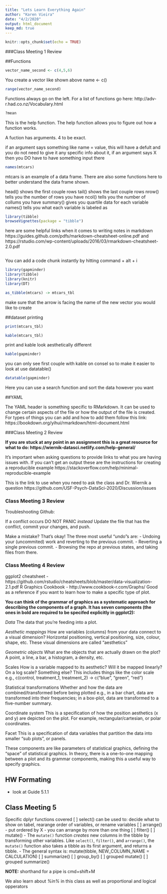 ```yaml
---
title: "Lets Learn Everything Again"
author: "Karen Vieira"
date: "4/2/2020"
output: html_document
keep_md: true
---
```


```r
knitr::opts_chunk$set(echo = TRUE)
```

###Class Meeting 1 Review

##Functions

```r
vector_name_second <- c(4,5,6)
```

You create a vector like shown above name <- c()

```r
range(vector_name_second)
```
Functions always go on the left. For a list of functions go here: http://adv-r.had.co.nz/Vocabulary.html

```r
?mean
```

This is the help function. The help function allows you to figure out how a function works.

A fuction has arguments. 4 to be exact.

if an argument says something like name = value, this will have a defult and you do not need to give it any specific info about it, if an argument says X then you DO have to have something input there

```r
names(mtcars)
```

mtcars is an example of a data frame. There are also some functions here to better understand the data frame shown.

head() shows the first couple rows
tail() shows the last couple rows
nrow() tells you the number of rows you have
ncol() tells you the number of collums you have
summary() gives you quartile data for each variable
names() tells you what each variable is labeled as

```r
library(tibble)
browseVignettes(package = "tibble")
```

here are some helpful links when it comes to writing notes in markdown https://guides.github.com/pdfs/markdown-cheatsheet-online.pdf and https://rstudio.com/wp-content/uploads/2016/03/rmarkdown-cheatsheet-2.0.pdf

```r

```

You can add a code chunk instantly by hitting command + alt + i

```r
library(gapminder)
library(tibble)
library(knitr)
library(DT)

as_tibble(mtcars) -> mtcars_tbl
```
make sure that the arrow is facing the name of the new vector you would like to create

##dataset printing

```r
print(mtcars_tbl)
```

```r
kable(mtcars_tbl)
```
print and kable look aesthetically different

```r
kable(gapminder)
```
you can only see first couple with kable on consel so to make it easier to look at use datatable() 
```r
datatable(gapminder)
```
Here you can use a search function and sort the data however you want

##YAML

The YAML header is something specific to RMarkdown. It can be used to change certain aspects of the file or how the output of the file is created. 
For types of things you can add and how to add them follow this link: https://bookdown.org/yihui/rmarkdown/html-document.html

###Class Meeting 2 Review

**If you are stuck at any point in an assignment this is a great resource for what to do: https://wiernik-datasci.netlify.com/help-general/**

It's important when asking questions to provide links to what you are having issues with. If you can't get an output these are the instructions for creating a reproducible example https://stackoverflow.com/help/minimal-reproducible-example

This is the link to use when you need to ask the class and Dr. Wiernik a question https://github.com/USF-Psych-DataSci-2020/Discussion/issues

### Class Meeting 3 Review

Troubleshooting Github:

If a conflict occurs DO NOT PANIC *instead* Update the file that has the conflict, commit your changes, and push.

Make a mistake? That's okay!
The three most useful “undo”s are:
- Undoing your (uncommited) work and reverting to the previous commit.
- Reverting a single previous commit.
- Browsing the repo at previous states, and taking files from there.

### Class Meeting 4 Review

ggplot2 cheatsheet - https://github.com/rstudio/cheatsheets/blob/master/data-visualization-2.1.pdf
R Graphics Cookbook - http://www.cookbook-r.com/Graphs/
Good as a reference if you want to learn how to make a specific type of plot.

**You can think of the grammar of graphics as a systematic approach for describing the components of a graph. It has seven components (the ones in bold are required to be specifed explicitly in ggplot2):**

*Data*
The data that you’re feeding into a plot.

*Aesthetic mappings*
How are variables (columns) from your data connect to a visual dimension?
Horizontal positioning, vertical positioning, size, colour, shape, etc.
These visual dimensions are called “aesthetics”

*Geometric objects*
What are the objects that are actually drawn on the plot?
A point, a line, a bar, a histogram, a density, etc.

Scales
How is a variable mapped to its aesthetic?
Will it be mapped linearly? On a log scale? Something else?
This includes things like the color scale
e.g., c(control, treatment_1, treatment_2) -> c(“blue”, “green”, “red”)

Statistical transformations
Whether and how the data are combined/transformed before being plotted
e.g., in a bar chart, data are transformed into their frequencies; in a box-plot, data are transformed to a five-number summary.

Coordinate system
This is a specification of how the position aesthetics (x and y) are depicted on the plot. For example, rectangular/cartesian, or polar coordinates.

Facet
This is a specification of data variables that partition the data into smaller “sub plots”, or panels.

These components are like parameters of statistical graphics, defining the “space” of statistical graphics. In theory, there is a one-to-one mapping between a plot and its grammar components, making this a useful way to specify graphics.

## HW Formating

- look at Guide 5.1.1 

## Class Meeting 5

Specific dplyr functions covered
[ ] select()
can be used to: decide what to show on tabel, rearange order of variables, or rename variables
[ ] arrange()
- put ordered by X
- you can arrange by more than one thing
[ ] filter()
[ ] mutate()
- The `mutate()` function _creates_ new columns in the tibble by transforming other variables. Like `select()`, `filter()`, and `arrange()`, the `mutate()` function also takes a tibble as its first argument, and returns a tibble. 
- The general syntax is: mutate(tibble, NEW_COLUMN_NAME = CALCULATION)
[ ] summarize()
[ ] group_by()
[ ] grouped mutate()
[ ] grouped summarize()

**NOTE:** shorthand for a pipe is cmd+shift+M

We also learn about *%in%* in this class as well as proportional and logical opperators 
